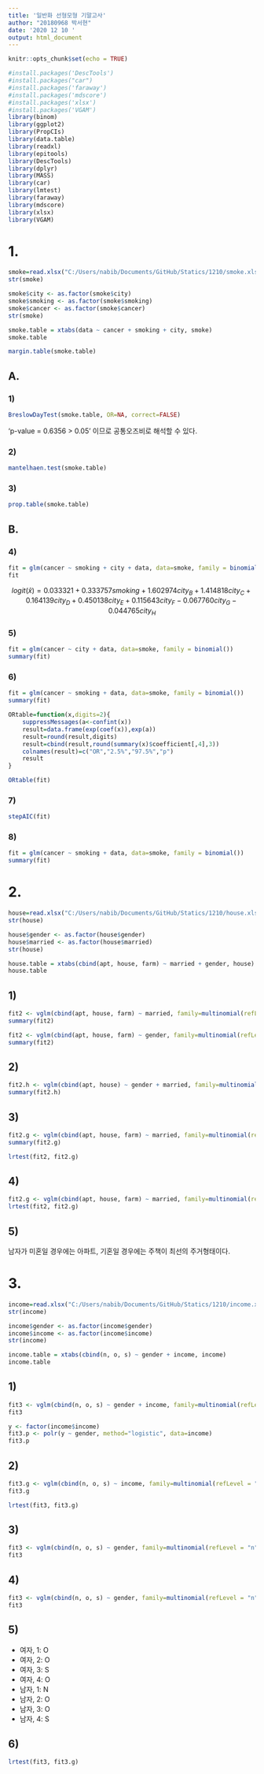 ```yaml
---
title: '일반화 선형모형 기말고사'
author: "20180968 박서현"
date: '2020 12 10 '
output: html_document
---
```


```r
knitr::opts_chunk$set(echo = TRUE)
```

```r
#install.packages('DescTools')
#install.packages("car")
#install.packages('faraway')
#install.packages('mdscore')
#install.packages('xlsx')
#install.packages('VGAM')
library(binom)
library(ggplot2)
library(PropCIs)
library(data.table)
library(readxl)
library(epitools)
library(DescTools)
library(dplyr)
library(MASS)
library(car)
library(lmtest)
library(faraway)
library(mdscore)
library(xlsx)
library(VGAM)
```




# 1. 

```r
smoke=read.xlsx("C:/Users/nabib/Documents/GitHub/Statics/1210/smoke.xlsx",header=TRUE, sheetName="Sheet1")
str(smoke)
```

```r
smoke$city <- as.factor(smoke$city)
smoke$smoking <- as.factor(smoke$smoking)
smoke$cancer <- as.factor(smoke$cancer)
str(smoke)
```

```r
smoke.table = xtabs(data ~ cancer + smoking + city, smoke)
smoke.table
```

```r
margin.table(smoke.table)
```

## A.

### 1)

```r
BreslowDayTest(smoke.table, OR=NA, correct=FALSE)
```
'p-value = 0.6356 > 0.05' 이므로 공통오즈비로 해석할 수 있다.

### 2)
```r
mantelhaen.test(smoke.table)
```
### 3)
```r
prop.table(smoke.table)
```

## B.
### 4)
```r
fit = glm(cancer ~ smoking + city + data, data=smoke, family = binomial())
fit
```
$$logit(\hat{x})= 0.033321 + 0.333757smoking + 1.602974city_B + 1.414818city_C + 0.164139city_D + 0.450138city_E + 0.115643city_F - 0.067760city_G - 0.044765city_H       $$


### 5)
```r
fit = glm(cancer ~ city + data, data=smoke, family = binomial())
summary(fit)
```

### 6)
```r
fit = glm(cancer ~ smoking + data, data=smoke, family = binomial())
summary(fit)
```
```r
ORtable=function(x,digits=2){
    suppressMessages(a<-confint(x))
    result=data.frame(exp(coef(x)),exp(a))
    result=round(result,digits)
    result=cbind(result,round(summary(x)$coefficient[,4],3))
    colnames(result)=c("OR","2.5%","97.5%","p")
    result
}

ORtable(fit)
```

### 7)
```r
stepAIC(fit)
```

### 8)
```r
fit = glm(cancer ~ smoking + data, data=smoke, family = binomial())
summary(fit)
```
# 2.

```r
house=read.xlsx("C:/Users/nabib/Documents/GitHub/Statics/1210/house.xlsx",header=TRUE, sheetName="Sheet1")
str(house)
```

```r
house$gender <- as.factor(house$gender)
house$married <- as.factor(house$married)
str(house)
```

```r
house.table = xtabs(cbind(apt, house, farm) ~ married + gender, house)
house.table
```
## 1)
```r
fit2 <- vglm(cbind(apt, house, farm) ~ married, family=multinomial(refLevel = "farm"), data=house)
summary(fit2)
```

```r
fit2 <- vglm(cbind(apt, house, farm) ~ gender, family=multinomial(refLevel = "farm"), data=house)
summary(fit2)
```

## 2)
```r
fit2.h <- vglm(cbind(apt, house) ~ gender + married, family=multinomial(refLevel = "house"), data=house)
summary(fit2.h)
```

## 3)
```r
fit2.g <- vglm(cbind(apt, house, farm) ~ married, family=multinomial(refLevel = "farm"), data=house)
summary(fit2.g)
```

```r
lrtest(fit2, fit2.g)
```

## 4)
```r
fit2.g <- vglm(cbind(apt, house, farm) ~ married, family=multinomial(refLevel = "farm"), data=house)
lrtest(fit2, fit2.g)
```

## 5)
남자가 미혼일 경우에는 아파트, 기혼일 경우에는 주책이 최선의 주거형태이다.

# 3.

```r
income=read.xlsx("C:/Users/nabib/Documents/GitHub/Statics/1210/income.xlsx",header=TRUE, sheetName="Sheet1")
str(income)
```

```r
income$gender <- as.factor(income$gender)
income$income <- as.factor(income$income)
str(income)
```

```r
income.table = xtabs(cbind(n, o, s) ~ gender + income, income)
income.table
```

## 1)
```r
fit3 <- vglm(cbind(n, o, s) ~ gender + income, family=multinomial(refLevel = "n"), data=income)
fit3
```

```r
y <- factor(income$income)
fit3.p <- polr(y ~ gender, method="logistic", data=income)
fit3.p
```

## 2)
```r
fit3.g <- vglm(cbind(n, o, s) ~ income, family=multinomial(refLevel = "n"), data=income)
fit3.g
```

```r
lrtest(fit3, fit3.g)
```

## 3)
```r
fit3 <- vglm(cbind(n, o, s) ~ gender, family=multinomial(refLevel = "n"), data=income)
fit3
```


## 4)
```r
fit3 <- vglm(cbind(n, o, s) ~ gender, family=multinomial(refLevel = "n"), data=income)
fit3
```

## 5)

* 여자, 1: O
* 여자, 2: O
* 여자, 3: S
* 여자, 4: O
* 남자, 1: N
* 남자, 2: O
* 남자, 3: O
* 남자, 4: S

## 6)
```r
lrtest(fit3, fit3.g)
```

